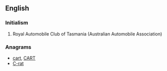 ==English==

===Initialism===
{{rfc-header|Initialism}}
{{head|en|initialism}}

# Royal Automobile Club of Tasmania (Australian Automobile Association)

===Anagrams===
* [[cart#English|cart]], [[CART#English|CART]]
* [[C-rat#English|C-rat]]